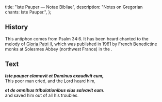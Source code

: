   title: "Iste Pauper — Notae Bibliae",
  description: "Notes on Gregorian chants: Iste Pauper.",
};

<Initial text="Iste Pauper" />

## History

This antiphon comes from Psalm 34:6. It has been heard chanted to the melody of [Gloria Patri II](/liturgy/music/chants/gloria-patri), which was published in 1961 by French Benedictine monks at Solesmes Abbey (northwest France) in the *<Definition lang="latin" anchor="liber-usualis" text="Liber Usualis" />*.

## Text

***Iste pauper clamavit et Dominus exaudivit eum,***<br/>
This poor man cried, and the Lord heard him,

***et de omnibus tribulationibus eius salvavit eum***.<br/>
and saved him out of all his troubles.
